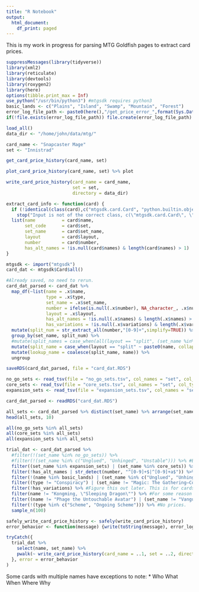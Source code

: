 ```yaml
---
title: "R Notebook"
output:
  html_document:
    df_print: paged
---
```


This is my work in progress for parsing MTG Goldfish pages to extract card prices.

```r
suppressMessages(library(tidyverse))
library(xml2)
library(reticulate)
library(devtools)
library(roxygen2)
library(here)
options(tibble.print_max = Inf)
use_python("/usr/bin/python3") #mtgsdk requires python3
basic_lands <- c("Plains", "Island", "Swamp", "Mountain", "Forest")
error_log_file_path <- paste0(here(),"/get_price_error_",format(Sys.Date(),"%Y_%m_%d"),".log")
if(!file.exists(error_log_file_path)) file.create(error_log_file_path)
```

```r
load_all()
data_dir <- "/home/john/data/mtg/"
```

```r
card_name <- "Snapcaster Mage"
set <- "Innistrad"
```

```r
get_card_price_history(card_name, set)
```

```r
plot_card_price_history(card_name, set) %>% plot
```

```r
write_card_price_history(card_name = card_name, 
                         set = set,
                         directory = data_dir)
```

```r
extract_card_info <- function(card) {
  if (!identical(class(card),c("mtgsdk.card.Card", "python.builtin.object")))
    stop("Input is not of the correct class, c(\"mtgsdk.card.Card\", \"python.builtin.object\").")
  list(name          = card$name,
       set_code      = card$set,
       set_name      = card$set_name,
       layout        = card$layout,
       number        = card$number,
       has_alt_names = !is.null(card$names) & length(card$names) > 1)
}
```

```r
mtgsdk <- import("mtgsdk")
card_dat <- mtgsdk$Card$all()
```

```r
#Already saved, no need to rerun.
card_dat_parsed <- card_dat %>% 
  map_df(~list(name = .x$name, 
               type = .x$type,
               set_name = .x$set_name, 
               number = ifelse(is.null(.x$number), NA_character_, .x$number),
               layout = .x$layout,
               has_alt_names = !is.null(.x$names) & length(.x$names) > 1 ,
               has_variations = !is.null(.x$variations) & length(.x$variations) > 0)) %>% 
  mutate(split_num = str_extract_all(number,"[0-9]+",simplify=TRUE)) %>% 
  group_by(set_name, split_num) %>% 
  #mutate(split_names = case_when(all(layout == "split", (set_name %in% expansion_sets) | (set_name %in% core_sets)) ~ paste0(name, collapse = " "), TRUE ~ ""))
  mutate(split_name = case_when(layout == "split" ~ paste0(name, collapse = " "), TRUE ~ NA_character_)) %>% 
  mutate(lookup_name = coalesce(split_name, name)) %>% 
  ungroup

saveRDS(card_dat_parsed, file = "card_dat.RDS")
```

```r
no_go_sets <- read_tsv(file = "no_go_sets.tsv", col_names = "set", col_types = list(col_character())) %>% unlist
core_sets <- read_tsv(file = "core_sets.tsv", col_names = "set", col_types = list(col_character())) %>% unlist
expansion_sets <- read_tsv(file = "expansion_sets.tsv", col_names = "set", col_types = list(col_character())) %>% unlist
```

```r
card_dat_parsed <- readRDS("card_dat.RDS")
```

```r
all_sets <- card_dat_parsed %>% distinct(set_name) %>% arrange(set_name) %>% unlist(use.names = FALSE)
head(all_sets, 10)
```

```r
all(no_go_sets %in% all_sets)
all(core_sets %in% all_sets)
all(expansion_sets %in% all_sets)
```

```r
trial_dat <- card_dat_parsed %>% 
  #filter(!(set_name %in% no_go_sets)) %>% 
  #filter(!(set_name %in% c("Unglued", "Unhinged", "Unstable"))) %>% #Exclude to start with for simplicity.
  filter((set_name %in% expansion_sets) | (set_name %in% core_sets)) %>% 
  filter(!has_alt_names | str_detect(number, "^[0-9]+$|^[0-9]+a$")) %>% 
  filter(!(name %in% basic_lands) | (set_name %in% c("Unglued", "Unhinged", "Unstable"))) %>% 
  filter((type != "Conspiracy") | (set_name != "Magic: The Gathering—Conspiracy")) %>% #Goldfish doesn't include conspiracies from CNS either.
  filter(!has_variations) %>% #Figure this out later. This is for cards like Fallen Empires Hymn to Tourach or Alliances Arcane Denial.
  filter(name != "Kongming, \"Sleeping Dragon\"") %>% #For some reason many of their Kongming links are broken.
  filter((name != "Phage the Untouchable Avatar") | (set_name != "Vanguard")) %>% #No price history available.
  filter(!(type %in% c("Scheme", "Ongoing Scheme"))) %>% #No prices.
  sample_n(100)
```

```r
safely_write_card_price_history <- safely(write_card_price_history)
error_behavior <- function(message) {write(toString(message), error_log_file_path, append=TRUE)}

tryCatch({
  trial_dat %>%
    select(name, set_name) %>% 
    pwalk(~ write_card_price_history(card_name = ..1, set = ..2, directory = data_dir))
  }, error = error_behavior
)
```

Some cards with multiple names have exceptions to note:
* Who What When Where Why











































